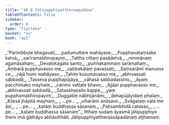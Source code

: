 ```yaml
---
title: "46.8 Jātipupphiyattheraapadāna"
tableOfContents: false
sidebar:
  order: 8
type: "tipitaka"
basket: "su"
book: "ap1"
---
```



<DynamicBreadcrumb />

<Division number="49" book="ap1" bookNo="20" page="433">

<Paragraph number="5941" type="verses" book="ap1">
_“Parinibbute bhagavati,_  
_padumuttare mahāyase;_  
_Pupphavaṭaṃsake katvā,_  
_sarīramabhiropayiṃ._  

</Paragraph>

</Division>
<Division number="50" book="ap1" bookNo="20" page="433">

<Paragraph number="5942" type="verses" book="ap1">
_Tattha cittaṃ pasādetvā,_  
_nimmānaṃ agamāsahaṃ;_  
_Devalokagato santo,_  
_puññakammaṃ sarāmahaṃ._  

</Paragraph>

</Division>
<Division number="51" book="ap1" bookNo="20" page="433">

<Paragraph number="5943" type="verses" book="ap1">
_Ambarā pupphavasso me,_  
_sabbakālaṃ pavassati;_  
_Saṃsarāmi manusse ce,_  
_rājā homi mahāyaso._  

</Paragraph>

</Division>
<Division number="52" book="ap1" bookNo="20" page="433">

<Paragraph number="5944" type="verses" book="ap1">
_Tahiṃ kusumavasso me,_  
_abhivassati sabbadā;_  
_Tasseva pupphapūjāya,_  
_vāhasā sabbadassino._  

</Paragraph>

</Division>
<Division number="53" book="ap1" bookNo="20" page="433">

<Paragraph number="5945" type="verses" book="ap1">
_Ayaṃ pacchimako mayhaṃ,_  
_carimo vattate bhavo;_  
_Ajjāpi pupphavasso me,_  
_abhivassati sabbadā._  

</Paragraph>

</Division>
<Division number="54" book="ap1" bookNo="20" page="433">

<Paragraph number="5946" type="verses" book="ap1">
_Satasahassito kappe,_  
_yaṃ pupphamabhiropayiṃ;_  
_Duggatiṃ nābhijānāmi,_  
_dehapūjāyidaṃ phalaṃ._  

</Paragraph>

</Division>
<Division number="55" book="ap1" bookNo="20" page="433">

<Paragraph number="5947" type="verses" book="ap1">
_Kilesā jhāpitā mayhaṃ,_  
_ …pe… _  
_viharāmi anāsavo._  

</Paragraph>

</Division>
<Division number="56" book="ap1" bookNo="20" page="433">

<Paragraph number="5948" type="verses" book="ap1">
_Svāgataṃ vata me āsi,_  
_ …pe… _  
_kataṃ buddhassa sāsanaṃ._  

</Paragraph>

</Division>
<Division number="57" book="ap1" bookNo="20" page="433">

<Paragraph number="5949" type="verses" book="ap1">
_Paṭisambhidā catasso,_  
_ …pe… _  
_kataṃ buddhassa sāsanaṃ”._  

</Paragraph>

<Paragraph number="5950" book="ap1">
Itthaṃ sudaṃ āyasmā jātipupphiyo thero imā gāthāyo abhāsitthāti.

</Paragraph>
</Division>

<Paragraph number="5951" type="center" book="ap1">
Jātipupphiyattherassāpadānaṃ aṭṭhamaṃ.
</Paragraph>
